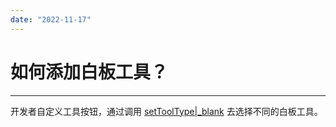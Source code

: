 ```yaml
---
date: "2022-11-17"
---
```

# 如何添加白板工具？

- - -

开发者自定义工具按钮，通过调用 [setToolType\|_blank](/article/api?doc=WhiteBoardView_API~java_android~class~ZegoWhiteboardManager#set-tool-type) 去选择不同的白板工具。
